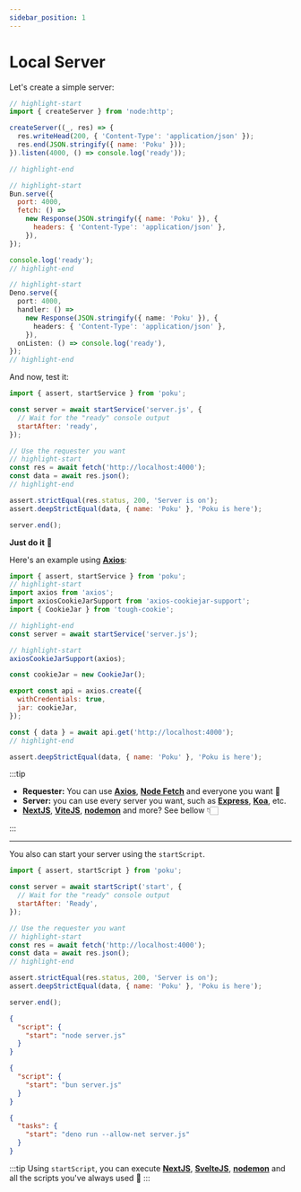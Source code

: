 ```yaml
---
sidebar_position: 1
---
```



# Local Server

Let's create a simple server:

<Tabs>
  <TabItem default value='server.js (Node.js)'>

```js
// highlight-start
import { createServer } from 'node:http';

createServer((_, res) => {
  res.writeHead(200, { 'Content-Type': 'application/json' });
  res.end(JSON.stringify({ name: 'Poku' }));
}).listen(4000, () => console.log('ready'));

// highlight-end
```

  </TabItem>
  <TabItem default value='server.js (Bun)'>

```js
// highlight-start
Bun.serve({
  port: 4000,
  fetch: () =>
    new Response(JSON.stringify({ name: 'Poku' }), {
      headers: { 'Content-Type': 'application/json' },
    }),
});

console.log('ready');
// highlight-end
```

  </TabItem>
  <TabItem default value='server.js (Deno)'>

```ts
// highlight-start
Deno.serve({
  port: 4000,
  handler: () =>
    new Response(JSON.stringify({ name: 'Poku' }), {
      headers: { 'Content-Type': 'application/json' },
    }),
  onListen: () => console.log('ready'),
});
// highlight-end
```

  </TabItem>
</Tabs>

And now, test it:

<Tabs>
  <TabItem default value='test/server.test.js'>

```js
import { assert, startService } from 'poku';

const server = await startService('server.js', {
  // Wait for the "ready" console output
  startAfter: 'ready',
});

// Use the requester you want
// highlight-start
const res = await fetch('http://localhost:4000');
const data = await res.json();
// highlight-end

assert.strictEqual(res.status, 200, 'Server is on');
assert.deepStrictEqual(data, { name: 'Poku' }, 'Poku is here');

server.end();
```

  </TabItem>
</Tabs>

<FAQ title='Need to test using a consistent session? 🍪'>

**Just do it** 🚀

Here's an example using [**Axios**](https://github.com/axios/axios):

```js
import { assert, startService } from 'poku';
// highlight-start
import axios from 'axios';
import axiosCookieJarSupport from 'axios-cookiejar-support';
import { CookieJar } from 'tough-cookie';

// highlight-end
const server = await startService('server.js');

// highlight-start
axiosCookieJarSupport(axios);

const cookieJar = new CookieJar();

export const api = axios.create({
  withCredentials: true,
  jar: cookieJar,
});

const { data } = await api.get('http://localhost:4000');
// highlight-end

assert.deepStrictEqual(data, { name: 'Poku' }, 'Poku is here');
```

</FAQ>

:::tip

- **Requester:** You can use [**Axios**](https://github.com/axios/axios), [**Node Fetch**](https://github.com/node-fetch/node-fetch) and everyone you want 💙
- **Server:** you can use every server you want, such as [**Express**](https://github.com/expressjs/express), [**Koa**](https://github.com/koajs/koa), etc.
- [**NextJS**](https://github.com/vercel/next.js), [**ViteJS**](https://github.com/vitejs/vite), [**nodemon**](https://github.com/remy/nodemon) and more? See bellow 👇🏻

:::

<hr />

You also can start your server using the `startScript`.

<Tabs>
  <TabItem default value='test/server.test.js'>

```js
import { assert, startScript } from 'poku';

const server = await startScript('start', {
  // Wait for the "ready" console output
  startAfter: 'Ready',
});

// Use the requester you want
// highlight-start
const res = await fetch('http://localhost:4000');
const data = await res.json();
// highlight-end

assert.strictEqual(res.status, 200, 'Server is on');
assert.deepStrictEqual(data, { name: 'Poku' }, 'Poku is here');

server.end();
```

  </TabItem>
  <TabItem default value='package.json (Node.js)'>

```json
{
  "script": {
    "start": "node server.js"
  }
}
```

  </TabItem>
  <TabItem value='package.json (Bun)'>

```json
{
  "script": {
    "start": "bun server.js"
  }
}
```

  </TabItem>
  <TabItem value='deno.json (Deno)'>

```json
{
  "tasks": {
    "start": "deno run --allow-net server.js"
  }
}
```

  </TabItem>
</Tabs>

:::tip
Using `startScript`, you can execute [**NextJS**](https://github.com/vercel/next.js), [**SvelteJS**](https://github.com/sveltejs/svelte), [**nodemon**](https://github.com/remy/nodemon) and all the scripts you've always used 🐷
:::
